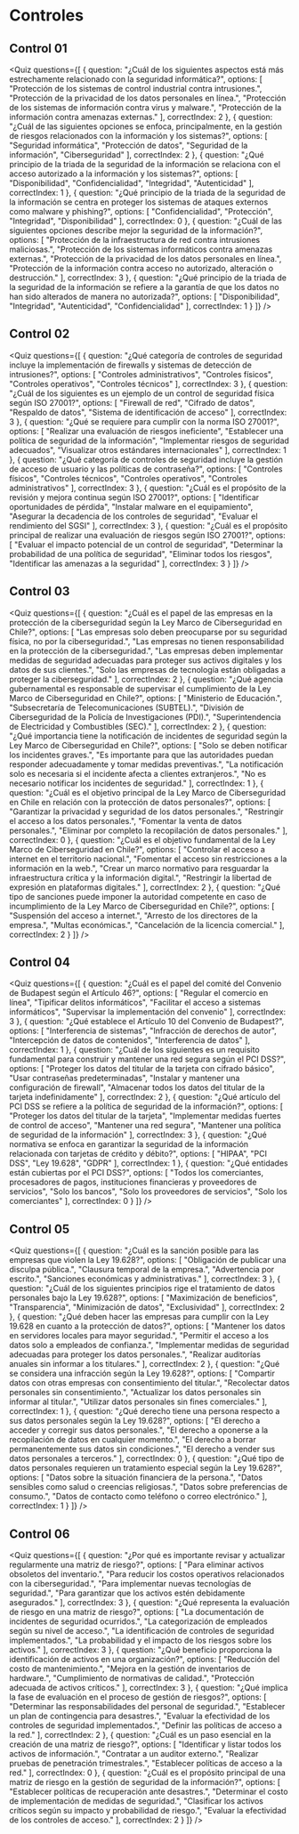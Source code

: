 
# Controles

## Control 01

<Quiz questions={[
  {
    question: "¿Cuál de los siguientes aspectos está más estrechamente relacionado con la seguridad informática?",
    options: [
      "Protección de los sistemas de control industrial contra intrusiones.",
      "Protección de la privacidad de los datos personales en línea.",
      "Protección de los sistemas de información contra virus y malware.",
      "Protección de la información contra amenazas externas."
    ],
    correctIndex: 2
  },
  {
    question: "¿Cuál de las siguientes opciones se enfoca, principalmente, en la gestión de riesgos relacionados con la información y los sistemas?",
    options: [
      "Seguridad informática",
      "Protección de datos",
      "Seguridad de la información",
      "Ciberseguridad"
    ],
    correctIndex: 2
  },
  {
    question: "¿Qué principio de la triada de la seguridad de la información se relaciona con el acceso autorizado a la información y los sistemas?",
    options: [
      "Disponibilidad",
      "Confidencialidad",
      "Integridad",
      "Autenticidad"
    ],
    correctIndex: 1
  },
  {
    question: "¿Qué principio de la triada de la seguridad de la información se centra en proteger los sistemas de ataques externos como malware y phishing?",
    options: [
      "Confidencialidad",
      "Protección",
      "Integridad",
      "Disponibilidad"
    ],
    correctIndex: 0
  },
  {
    question: "¿Cuál de las siguientes opciones describe mejor la seguridad de la información?",
    options: [
      "Protección de la infraestructura de red contra intrusiones maliciosas.",
      "Protección de los sistemas informáticos contra amenazas externas.",
      "Protección de la privacidad de los datos personales en línea.",
      "Protección de la información contra acceso no autorizado, alteración o destrucción."
    ],
    correctIndex: 3
  },
  {
    question: "¿Qué principio de la triada de la seguridad de la información se refiere a la garantía de que los datos no han sido alterados de manera no autorizada?",
    options: [
      "Disponibilidad",
      "Integridad",
      "Autenticidad",
      "Confidencialidad"
    ],
    correctIndex: 1
  }
]} />

## Control 02

<Quiz questions={[
  {
    question: "¿Qué categoría de controles de seguridad incluye la implementación de firewalls y sistemas de detección de intrusiones?",
    options: [
      "Controles administrativos",
      "Controles físicos",
      "Controles operativos",
      "Controles técnicos"
    ],
    correctIndex: 3
  },
  {
    question: "¿Cuál de los siguientes es un ejemplo de un control de seguridad física según ISO 27001?",
    options: [
      "Firewall de red",
      "Cifrado de datos",
      "Respaldo de datos",
      "Sistema de identificación de acceso"
    ],
    correctIndex: 3
  },
  {
    question: "¿Qué se requiere para cumplir con la norma ISO 27001?",
    options: [
      "Realizar una evaluación de riesgos ineficiente",
      "Establecer una política de seguridad de la información",
      "Implementar riesgos de seguridad adecuados",
      "Visualizar otros estándares internacionales"
    ],
    correctIndex: 1
  },
  {
    question: "¿Qué categoría de controles de seguridad incluye la gestión de acceso de usuario y las políticas de contraseña?",
    options: [
      "Controles físicos",
      "Controles técnicos",
      "Controles operativos",
      "Controles administrativos"
    ],
    correctIndex: 3
  },
  {
    question: "¿Cuál es el propósito de la revisión y mejora continua según ISO 27001?",
    options: [
      "Identificar oportunidades de pérdida",
      "Instalar malware en el equipamiento",
      "Asegurar la decadencia de los controles de seguridad",
      "Evaluar el rendimiento del SGSI"
    ],
    correctIndex: 3
  },
  {
    question: "¿Cuál es el propósito principal de realizar una evaluación de riesgos según ISO 27001?",
    options: [
      "Evaluar el impacto potencial de un control de seguridad",
      "Determinar la probabilidad de una política de seguridad",
      "Eliminar todos los riesgos",
      "Identificar las amenazas a la seguridad"
    ],
    correctIndex: 3
  }
]} />

## Control 03

<Quiz questions={[
  {
    question: "¿Cuál es el papel de las empresas en la protección de la ciberseguridad según la Ley Marco de Ciberseguridad en Chile?",
    options: [
      "Las empresas solo deben preocuparse por su seguridad física, no por la ciberseguridad.",
      "Las empresas no tienen responsabilidad en la protección de la ciberseguridad.",
      "Las empresas deben implementar medidas de seguridad adecuadas para proteger sus activos digitales y los datos de sus clientes.",
      "Solo las empresas de tecnología están obligadas a proteger la ciberseguridad."
    ],
    correctIndex: 2
  },
  {
    question: "¿Qué agencia gubernamental es responsable de supervisar el cumplimiento de la Ley Marco de Ciberseguridad en Chile?",
    options: [
      "Ministerio de Educación.",
      "Subsecretaría de Telecomunicaciones (SUBTEL).",
      "División de Ciberseguridad de la Policía de Investigaciones (PDI).",
      "Superintendencia de Electricidad y Combustibles (SEC)."
    ],
    correctIndex: 2
  },
  {
    question: "¿Qué importancia tiene la notificación de incidentes de seguridad según la Ley Marco de Ciberseguridad en Chile?",
    options: [
      "Solo se deben notificar los incidentes graves.",
      "Es importante para que las autoridades puedan responder adecuadamente y tomar medidas preventivas.",
      "La notificación solo es necesaria si el incidente afecta a clientes extranjeros.",
      "No es necesario notificar los incidentes de seguridad."
    ],
    correctIndex: 1
  },
  {
    question: "¿Cuál es el objetivo principal de la Ley Marco de Ciberseguridad en Chile en relación con la protección de datos personales?",
    options: [
      "Garantizar la privacidad y seguridad de los datos personales.",
      "Restringir el acceso a los datos personales.",
      "Fomentar la venta de datos personales.",
      "Eliminar por completo la recopilación de datos personales."
    ],
    correctIndex: 0
  },
  {
    question: "¿Cuál es el objetivo fundamental de la Ley Marco de Ciberseguridad en Chile?",
    options: [
      "Controlar el acceso a internet en el territorio nacional.",
      "Fomentar el acceso sin restricciones a la información en la web.",
      "Crear un marco normativo para resguardar la infraestructura crítica y la información digital.",
      "Restringir la libertad de expresión en plataformas digitales."
    ],
    correctIndex: 2
  },
  {
    question: "¿Qué tipo de sanciones puede imponer la autoridad competente en caso de incumplimiento de la Ley Marco de Ciberseguridad en Chile?",
    options: [
      "Suspensión del acceso a internet.",
      "Arresto de los directores de la empresa.",
      "Multas económicas.",
      "Cancelación de la licencia comercial."
    ],
    correctIndex: 2
  }
]} />

## Control 04

<Quiz questions={[
  {
    question: "¿Cuál es el papel del comité del Convenio de Budapest según el Artículo 46?",
    options: [
      "Regular el comercio en línea",
      "Tipificar delitos informáticos",
      "Facilitar el acceso a sistemas informáticos",
      "Supervisar la implementación del convenio"
    ],
    correctIndex: 3
  },
  {
    question: "¿Qué establece el Artículo 10 del Convenio de Budapest?",
    options: [
      "Interferencia de sistemas",
      "Infracción de derechos de autor",
      "Intercepción de datos de contenidos",
      "Interferencia de datos"
    ],
    correctIndex: 1
  },
  {
    question: "¿Cuál de los siguientes es un requisito fundamental para construir y mantener una red segura según el PCI DSS?",
    options: [
      "Proteger los datos del titular de la tarjeta con cifrado básico",
      "Usar contraseñas predeterminadas",
      "Instalar y mantener una configuración de firewall",
      "Almacenar todos los datos del titular de la tarjeta indefinidamente"
    ],
    correctIndex: 2
  },
  {
    question: "¿Qué artículo del PCI DSS se refiere a la política de seguridad de la información?",
    options: [
      "Proteger los datos del titular de la tarjeta",
      "Implementar medidas fuertes de control de acceso",
      "Mantener una red segura",
      "Mantener una política de seguridad de la información"
    ],
    correctIndex: 3
  },
  {
    question: "¿Qué normativa se enfoca en garantizar la seguridad de la información relacionada con tarjetas de crédito y débito?",
    options: [
      "HIPAA",
      "PCI DSS",
      "Ley 19.628",
      "GDPR"
    ],
    correctIndex: 1
  },
  {
    question: "¿Qué entidades están cubiertas por el PCI DSS?",
    options: [
      "Todos los comerciantes, procesadores de pagos, instituciones financieras y proveedores de servicios",
      "Solo los bancos",
      "Solo los proveedores de servicios",
      "Solo los comerciantes"
    ],
    correctIndex: 0
  }
]} />

## Control 05

<Quiz questions={[
  {
    question: "¿Cuál es la sanción posible para las empresas que violen la Ley 19.628?",
    options: [
      "Obligación de publicar una disculpa pública.",
      "Clausura temporal de la empresa.",
      "Advertencia por escrito.",
      "Sanciones económicas y administrativas."
    ],
    correctIndex: 3
  },
  {
    question: "¿Cuál de los siguientes principios rige el tratamiento de datos personales bajo la Ley 19.628?",
    options: [
      "Maximización de beneficios",
      "Transparencia",
      "Minimización de datos",
      "Exclusividad"
    ],
    correctIndex: 2
  },
  {
    question: "¿Qué deben hacer las empresas para cumplir con la Ley 19.628 en cuanto a la protección de datos?",
    options: [
      "Mantener los datos en servidores locales para mayor seguridad.",
      "Permitir el acceso a los datos solo a empleados de confianza.",
      "Implementar medidas de seguridad adecuadas para proteger los datos personales.",
      "Realizar auditorías anuales sin informar a los titulares."
    ],
    correctIndex: 2
  },
  {
    question: "¿Qué se considera una infracción según la Ley 19.628?",
    options: [
      "Compartir datos con otras empresas con consentimiento del titular.",
      "Recolectar datos personales sin consentimiento.",
      "Actualizar los datos personales sin informar al titular.",
      "Utilizar datos personales sin fines comerciales."
    ],
    correctIndex: 1
  },
  {
    question: "¿Qué derecho tiene una persona respecto a sus datos personales según la Ley 19.628?",
    options: [
      "El derecho a acceder y corregir sus datos personales.",
      "El derecho a oponerse a la recopilación de datos en cualquier momento.",
      "El derecho a borrar permanentemente sus datos sin condiciones.",
      "El derecho a vender sus datos personales a terceros."
    ],
    correctIndex: 0
  },
  {
    question: "¿Qué tipo de datos personales requieren un tratamiento especial según la Ley 19.628?",
    options: [
      "Datos sobre la situación financiera de la persona.",
      "Datos sensibles como salud o creencias religiosas.",
      "Datos sobre preferencias de consumo.",
      "Datos de contacto como teléfono o correo electrónico."
    ],
    correctIndex: 1
  }
]} />

## Control 06

<Quiz questions={[
  {
    question: "¿Por qué es importante revisar y actualizar regularmente una matriz de riesgo?",
    options: [
      "Para eliminar activos obsoletos del inventario.",
      "Para reducir los costos operativos relacionados con la ciberseguridad.",
      "Para implementar nuevas tecnologías de seguridad.",
      "Para garantizar que los activos estén debidamente asegurados."
    ],
    correctIndex: 3
  },
  {
    question: "¿Qué representa la evaluación de riesgo en una matriz de riesgo?",
    options: [
      "La documentación de incidentes de seguridad ocurridos.",
      "La categorización de empleados según su nivel de acceso.",
      "La identificación de controles de seguridad implementados.",
      "La probabilidad y el impacto de los riesgos sobre los activos."
    ],
    correctIndex: 3
  },
  {
    question: "¿Qué beneficio proporciona la identificación de activos en una organización?",
    options: [
      "Reducción del costo de mantenimiento.",
      "Mejora en la gestión de inventarios de hardware.",
      "Cumplimiento de normativas de calidad.",
      "Protección adecuada de activos críticos."
    ],
    correctIndex: 3
  },
  {
    question: "¿Qué implica la fase de evaluación en el proceso de gestión de riesgos?",
    options: [
      "Determinar las responsabilidades del personal de seguridad.",
      "Establecer un plan de contingencia para desastres.",
      "Evaluar la efectividad de los controles de seguridad implementados.",
      "Definir las políticas de acceso a la red."
    ],
    correctIndex: 2
  },
  {
    question: "¿Cuál es un paso esencial en la creación de una matriz de riesgo?",
    options: [
      "Identificar y listar todos los activos de información.",
      "Contratar a un auditor externo.",
      "Realizar pruebas de penetración trimestrales.",
      "Establecer políticas de acceso a la red."
    ],
    correctIndex: 0
  },
  {
    question: "¿Cuál es el propósito principal de una matriz de riesgo en la gestión de seguridad de la información?",
    options: [
      "Establecer políticas de recuperación ante desastres.",
      "Determinar el costo de implementación de medidas de seguridad.",
      "Clasificar los activos críticos según su impacto y probabilidad de riesgo.",
      "Evaluar la efectividad de los controles de acceso."
    ],
    correctIndex: 2
  }
]} />